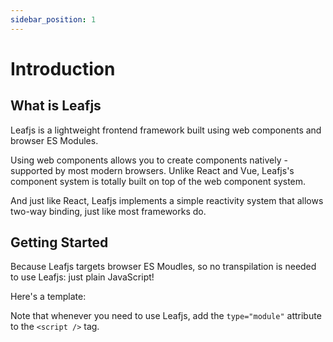 ```yaml
---
sidebar_position: 1
---
```



# Introduction

## What is Leafjs

Leafjs is a lightweight frontend framework built using web components and browser ES Modules.

Using web components allows you to create components natively - supported by most modern browsers. Unlike React and Vue, Leafjs's component system is totally built on top of the web component system.

And just like React, Leafjs implements a simple reactivity system that allows two-way binding, just like most frameworks do.

## Getting Started

Because Leafjs targets browser ES Moudles, so no transpilation is needed to use Leafjs: just plain JavaScript!

Here's a template:

<Playground src="https://codesandbox.io/embed/zen-kapitsa-3lrwr5?fontsize=14&hidenavigation=1&theme=dark" />

Note that whenever you need to use Leafjs, add the `type="module"` attribute to the `<script />` tag.
